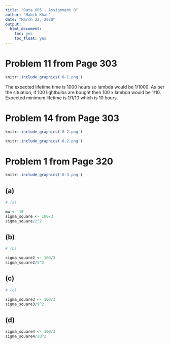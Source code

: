 ---
title: "Data 605 - Assignment 8"
author: "Habib Khan"
date: "March 22, 2020"
output: 
  html_document:
    toc: yes
    toc_float: yes
---

# Problem 11 from Page 303

```{r, echo=FALSE}
knitr::include_graphics('8-1.png')
```

The expected lifetime time is 1000 hours so lambda would be 1/1000. As per the situation, if 100 lightbulbs are bought then 100 x lambda would be 1/10. Expected minimum lifetime is 1/1/10 which is 10 hours.

# Problem 14 from Page 303

```{r, echo=FALSE}
knitr::include_graphics('8-2.png')
```


```{r, echo=FALSE}
knitr::include_graphics('8.2.png')
```


# Problem 1 from Page 320


```{r, echo=FALSE}
knitr::include_graphics('8-3.png')
```

## (a)

```{r}
# (a)

mu <- 10
sigma_square <- 100/3
sigma_square/2^2


```

## (b)

```{r}
# (b)

sigma_square2 <- 100/3
sigma_square2/5^2
```

## (c)

```{r}
# (c)

sigma_square3 <- 100/3
sigma_square3/9^2
```

## (d)

```{r}
sigma_square4 <- 100/3
sigma_square4/20^2
```

